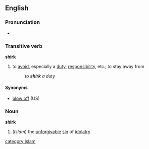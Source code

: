==English==
===Pronunciation===
*{{audio|en-us-shirk.ogg|Audio (US)}}

===Transitive verb===
'''shirk'''
#to [[avoid]], especially a [[duty]], [[responsibility]], etc.; to stay away from
#:''to '''shirk''' a duty''
====Synonyms====
*[[blow off]] (US)

===Noun===
{{wikipediapar|shirk (idolatry)}}
'''shirk'''
#(''Islam'') the [[unforgivable]] [[sin]] of [[idolatry]]
[[category:Islam]]